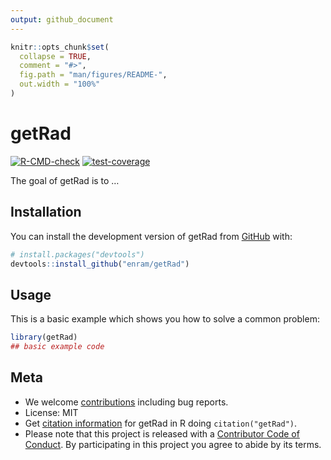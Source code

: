 ```yaml
---
output: github_document
---
```


<!-- README.md is generated from README.Rmd. Please edit that file -->

```r
knitr::opts_chunk$set(
  collapse = TRUE,
  comment = "#>",
  fig.path = "man/figures/README-",
  out.width = "100%"
)
```

# getRad

<!-- badges: start -->
[![R-CMD-check](https://github.com/enram/getRad/actions/workflows/R-CMD-check.yaml/badge.svg)](https://github.com/enram/getRad/actions/workflows/R-CMD-check.yaml)
[![test-coverage](https://github.com/enram/getRad/actions/workflows/test-coverage.yaml/badge.svg)](https://github.com/enram/getRad/actions/workflows/test-coverage.yaml)
<!-- badges: end -->

The goal of getRad is to ...

## Installation

You can install the development version of getRad from [GitHub](https://github.com/) with:

``` r
# install.packages("devtools")
devtools::install_github("enram/getRad")
```

## Usage

This is a basic example which shows you how to solve a common problem:

```r
library(getRad)
## basic example code
```

## Meta

- We welcome [contributions](https://enram.github.io/getRad/CONTRIBUTING.html) including bug reports.
- License: MIT
- Get [citation information](https://enram.github.io/getRad/authors.html#citation) for getRad in R doing `citation("getRad")`.
- Please note that this project is released with a [Contributor Code of Conduct](https://enram.github.io/getRad/CODE_OF_CONDUCT.html). By participating in this project you agree to abide by its terms.

